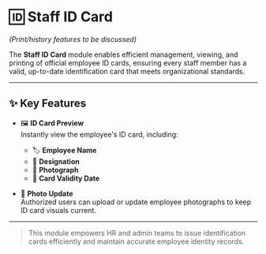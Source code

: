 # 🆔 Staff ID Card

*(Print/history features to be discussed)*

The **Staff ID Card** module enables efficient management, viewing, and printing of official employee ID cards, ensuring every staff member has a valid, up-to-date identification card that meets organizational standards.

---

## ✨ Key Features

- 🖼️ **ID Card Preview**  
  Instantly view the employee's ID card, including:
  - 🏷️ **Employee Name**
  - 💼 **Designation**
  - 📸 **Photograph**
  - 📅 **Card Validity Date**

- 🔄 **Photo Update**  
  Authorized users can upload or update employee photographs to keep ID card visuals current.

---

> This module empowers HR and admin teams to issue identification cards efficiently and maintain accurate employee identity records.
